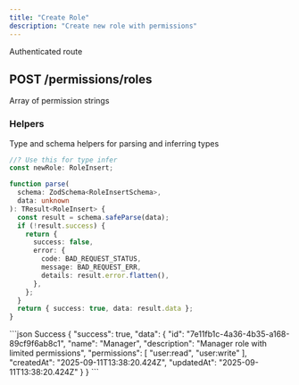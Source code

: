 ```yaml
---
title: "Create Role"
description: "Create new role with permissions"
---
```


<Info>Authenticated route</Info>
## POST /permissions/roles

<Expandable title="Role Schema">
  <ResponseField
    name="name"
    type="string"
    example="Manager"
    required
  />
  <ResponseField
    name="description"
    type="string"
    example="Manager role with limited permissions"
    required
  />
  <ResponseField
    name="permissions"
    type="string[]"
    example="['user:read', 'user:write']"
    required
  >
    Array of permission strings
  </ResponseField>
</Expandable>

### Helpers

Type and schema helpers for parsing and inferring types

```ts RoleWithPermissions
//? Use this for type infer
const newRole: RoleInsert;
```

```ts RoleInsertSchema
function parse(
  schema: ZodSchema<RoleInsertSchema>,
  data: unknown
): TResult<RoleInsert> {
  const result = schema.safeParse(data);
  if (!result.success) {
    return {
      success: false,
      error: {
        code: BAD_REQUEST_STATUS,
        message: BAD_REQUEST_ERR,
        details: result.error.flatten(),
      },
    };
  }
  return { success: true, data: result.data };
}
```

<ResponseExample>
```json Success
{
    "success": true,
    "data": {
        "id": "7e11fb1c-4a36-4b35-a168-89cf9f6ab8c1",
        "name": "Manager",
        "description": "Manager role with limited permissions",
        "permissions": [
            "user:read",
            "user:write"
        ],
        "createdAt": "2025-09-11T13:38:20.424Z",
        "updatedAt": "2025-09-11T13:38:20.424Z"
    }
}
```
</ResponseExample>
